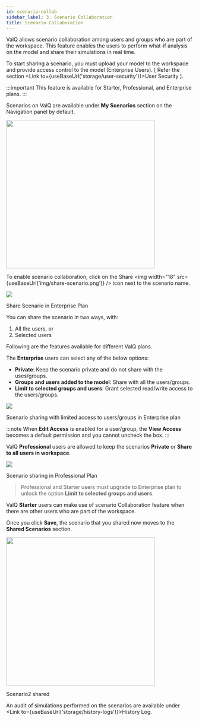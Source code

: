 ```yaml
---
id: scenario-collab
sidebar_label: 3. Scenario Collaboration
title: Scenario Collaboration
---
```



ValQ allows scenario collaboration among users and groups who are part of the workspace.
This feature enables the users to perform what-if analysis on the model and share their simulations in real time.

To start sharing a scenario, you must upload your model to the workspace and provide access control to the model (Enterprise Users). [ Refer the section <Link to={useBaseUrl('storage/user-security')}>User Security</Link> ].

:::important
This feature is available for Starter, Professional, and Enterprise plans.
:::

Scenarios on ValQ are available under **My Scenarios** section on the Navigation panel by default.
<div style={{ textAlign: "center" }}>
    <Zoom>
        <img 
        width="400"
        src={useBaseUrl('/doc-images/storage/private-scenario2.png')}
        />
    </Zoom>
</div>

To enable scenario collaboration, click on the Share <img width="18" src={useBaseUrl('img/share-scenario.png')} /> icon next to the scenario name.
<div class="center">
    <Zoom>
        <img 
        src={useBaseUrl('/doc-images/storage/ent-share-scenario.png')}
        />
    </Zoom>
    <p>Share Scenario in Enterprise Plan</p>
</div>

You can share the scenario in two ways, with:
1. All the users, or
1. Selected users

Following are the features available for different ValQ plans.

The **Enterprise** users can select any of the below options:

* **Private**: Keep the scenario private and do not share with the uses/groups.
* **Groups and users added to the model**: Share with all the users/groups.
* **Limit to selected groups and users**: Grant selected read/write access to the users/groups.

<div class="center">
    <Zoom>
        <img 
        src={useBaseUrl('/doc-images/storage/ent-share-limited.png')}
        />
    </Zoom>
    <p>Scenario sharing with limited access to users/groups in Enterprise plan</p>
</div>

:::note
When **Edit Access** is enabled for a user/group, the **View Access** becomes a default permission and you cannot uncheck the box.
:::

ValQ **Professional** users are allowed to keep the scenarios **Private** or **Share to all users in workspace**.

<div class="center">
    <Zoom>
        <img 
        src={useBaseUrl('/doc-images/storage/prof-scenario2-share.png')}
        />
    </Zoom>
    <p>Scenario sharing in Professional Plan</p>
</div>

> Professional and Starter users must upgrade to Enterprise plan to unlock the option **Limit to selected groups and users**.

ValQ **Starter** users can make use of scenario Collaboration feature when there are other users who are part of the workspace.

Once you click **Save**, the scenario that you shared now moves to the **Shared Scenarios** section.

<div style={{ textAlign: "center" }}>
    <Zoom>
        <img 
        width="400"
        src={useBaseUrl('/doc-images/storage/scenario2-shared.png')}
        />
    </Zoom>
    <div class="center"><p>Scenario2 shared</p></div>
</div>

An audit of simulations performed on the scenarios are available under <Link to={useBaseUrl('storage/history-logs')}>History Log</Link>.

